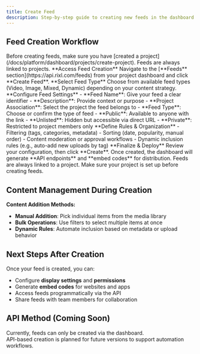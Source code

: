 ```yaml
---
title: Create Feed
description: Step-by-step guide to creating new feeds in the dashboard.
---
```



## Feed Creation Workflow

<Callout type="info">
Before creating feeds, make sure you have 
[created a project](/docs/platform/dashboard/projects/create-project).  
Feeds are always linked to projects.
</Callout>


<Steps>
  <Step>
    **Access Feed Creation**  
    Navigate to the [**Feeds** section](https://api.rixl.com/feeds) from your project dashboard and click **Create Feed**.
  </Step>
  <Step>
    **Select Feed Type**  
    Choose from available feed types (Video, Image, Mixed, Dynamic) depending on your content strategy.
  </Step>
  <Step>
    **Configure Feed Settings**  
    <Tabs items={['Basic Settings', 'Visibility Options']}>
      <Tab value="Basic Settings">
      - **Feed Name**: Give your feed a clear identifier  
      - **Description**: Provide context or purpose  
      - **Project Association**: Select the project the feed belongs to  
      - **Feed Type**: Choose or confirm the type of feed  
      </Tab>
      <Tab value="Visibility Options">
      - **Public**: Available to anyone with the link  
      - **Unlisted**: Hidden but accessible via direct URL  
      - **Private**: Restricted to project members only  
      </Tab>
    </Tabs>
  </Step>
  <Step>
    **Define Rules & Organization**  
    - Filtering (tags, categories, metadata)  
    - Sorting (date, popularity, manual order)  
    - Content moderation or approval workflows  
    - Dynamic inclusion rules (e.g., auto-add new uploads by tag)  
  </Step>
  <Step>
    **Finalize & Deploy**  
    Review your configuration, then click **Create**.  
    Once created, the dashboard will generate **API endpoints** and **embed codes** for distribution.
  </Step>
</Steps>

<Callout type="info">
Feeds are always linked to a project. Make sure your project is set up before creating feeds.
</Callout>

## Content Management During Creation

**Content Addition Methods:**
- **Manual Addition**: Pick individual items from the media library  
- **Bulk Operations**: Use filters to select multiple items at once  
- **Dynamic Rules**: Automate inclusion based on metadata or upload behavior  

## Next Steps After Creation

Once your feed is created, you can:
- Configure **display settings** and **permissions**  
- Generate **embed codes** for websites and apps  
- Access feeds programmatically via the API  
- Share feeds with team members for collaboration  

## API Method (Coming Soon)

Currently, feeds can only be created via the dashboard.  
API-based creation is planned for future versions to support automation workflows.
